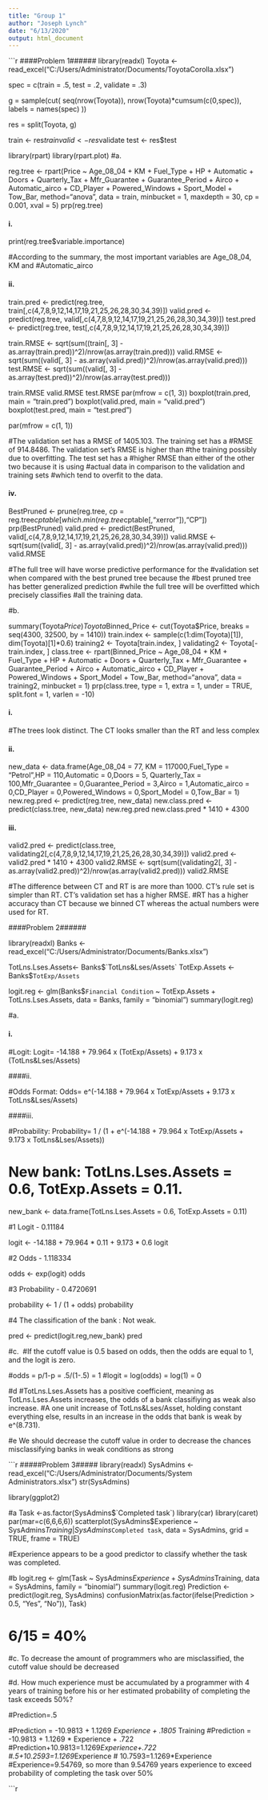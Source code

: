 ---
title: "Group 1"
author: "Joseph Lynch"
date: "6/13/2020"
output: html_document
---

```{r}
####Problem 1######
library(readxl)
Toyota <- read_excel("C:/Users/Administrator/Documents/ToyotaCorolla.xlsx")

spec = c(train = .5, test = .2, validate = .3)

g = sample(cut(
  seq(nrow(Toyota)), 
  nrow(Toyota)*cumsum(c(0,spec)),
  labels = names(spec)
))

res = split(Toyota, g)

train <- res$train
valid <- res$validate
test <- res$test

library(rpart)
library(rpart.plot)
#a.

reg.tree <- rpart(Price ~ Age_08_04 + KM + Fuel_Type + HP + Automatic + Doors + Quarterly_Tax + Mfr_Guarantee + Guarantee_Period + Airco + Automatic_airco + CD_Player + Powered_Windows + Sport_Model + Tow_Bar, 
                  method="anova", data = train,
                  minbucket = 1, maxdepth = 30, cp = 0.001, xval = 5)
prp(reg.tree)

#### i.

print(reg.tree$variable.importance)


#According to the summary, the most important variables are Age_08_04, KM and
#Automatic_airco

#### ii.

train.pred <- predict(reg.tree, train[,c(4,7,8,9,12,14,17,19,21,25,26,28,30,34,39)])
valid.pred <- predict(reg.tree, valid[,c(4,7,8,9,12,14,17,19,21,25,26,28,30,34,39)])
test.pred <- predict(reg.tree, test[,c(4,7,8,9,12,14,17,19,21,25,26,28,30,34,39)])

train.RMSE <- sqrt(sum((train[, 3] - as.array(train.pred))^2)/nrow(as.array(train.pred)))
valid.RMSE <- sqrt(sum((valid[, 3] - as.array(valid.pred))^2)/nrow(as.array(valid.pred)))
test.RMSE <- sqrt(sum((valid[, 3] - as.array(test.pred))^2)/nrow(as.array(test.pred)))

train.RMSE
valid.RMSE
test.RMSE
par(mfrow = c(1, 3))
boxplot(train.pred, main = "train.pred")
boxplot(valid.pred, main = "valid.pred")
boxplot(test.pred, main = "test.pred")

par(mfrow = c(1, 1))


#The validation set has a RMSE of 1405.103. The training set has a #RMSE of 914.8486. The validation set's RMSE is higher than 
#the training possibly due to overfitting. The test set has a #higher RMSE than either of the other two because it is using #actual data in comparison to the validation and training sets #which tend to overfit to the data. 



#### iv.


BestPruned <- prune(reg.tree,
                   cp = reg.tree$cptable[which.min(reg.tree$cptable[,"xerror"]),"CP"])
prp(BestPruned)
valid.pred <- predict(BestPruned, valid[,c(4,7,8,9,12,14,17,19,21,25,26,28,30,34,39)])
valid.RMSE <- sqrt(sum((valid[, 3] - as.array(valid.pred))^2)/nrow(as.array(valid.pred)))
valid.RMSE


#The full tree will have worse predictive performance for the #validation set when compared with the best pruned tree because the #best pruned tree has better generalized prediction
#while the full tree will be overfitted which precisely classifies #all the training data.


#b.

summary(Toyota$Price)
Toyota$Binned_Price <- cut(Toyota$Price, breaks = seq(4300, 32500, by = 1410))
train.index <- sample(c(1:dim(Toyota)[1]), dim(Toyota)[1]*0.6)
training2 <- Toyota[train.index, ]
validating2 <- Toyota[-train.index, ]
class.tree <- rpart(Binned_Price ~ Age_08_04 + KM + Fuel_Type + HP + Automatic + Doors + Quarterly_Tax + Mfr_Guarantee + Guarantee_Period + Airco + Automatic_airco + CD_Player + Powered_Windows + Sport_Model + Tow_Bar, 
                    method="anova", data = training2, minbucket = 1)
prp(class.tree, type = 1, extra = 1, under = TRUE, split.font = 1, varlen = -10)


#### i.

#The trees look distinct.  The CT looks smaller than the RT and less complex


#### ii.

new_data <- data.frame(Age_08_04 = 77, KM = 117000,Fuel_Type = "Petrol",HP = 110,Automatic = 0,Doors = 5, Quarterly_Tax = 100,Mfr_Guarantee = 0,Guarantee_Period = 3,Airco = 1,Automatic_airco = 0,CD_Player = 0,Powered_Windows = 0,Sport_Model = 0,Tow_Bar = 1)
new.reg.pred <- predict(reg.tree, new_data)
new.class.pred <- predict(class.tree, new_data)
new.reg.pred
new.class.pred * 1410 + 4300


#### iii.

valid2.pred <- predict(class.tree, validating2[,c(4,7,8,9,12,14,17,19,21,25,26,28,30,34,39)])
valid2.pred <- valid2.pred * 1410 + 4300
valid2.RMSE <- sqrt(sum((validating2[, 3] - as.array(valid2.pred))^2)/nrow(as.array(valid2.pred)))
valid2.RMSE



#The difference between CT and RT is are more than 1000. CT's rule set is simpler than RT. CT's validation set has a higher RMSE.
#RT has a higher accuracy than CT because we binned CT whereas the actual numbers were used  for RT. 



####Problem 2######


library(readxl)
Banks <- read_excel("C:/Users/Administrator/Documents/Banks.xlsx")

TotLns.Lses.Assets<- Banks$`TotLns&Lses/Assets`
TotExp.Assets <- Banks$`TotExp/Assets`

logit.reg <- glm(Banks$`Financial Condition` ~ TotExp.Assets + TotLns.Lses.Assets, data = Banks, family = "binomial")
summary(logit.reg)


#a.

#### i.

#Logit: Logit= -14.188 + 79.964 x (TotExp/Assets) + 9.173 x (TotLns&Lses/Assets)

####ii.

#Odds Format: Odds= e^(-14.188 + 79.964 x TotExp/Assets + 9.173 x TotLns&Lses/Assets)

####iii.

#Probability: Probability= 1 / (1 + e^(-14.188 + 79.964 x TotExp/Assets + 9.173 x TotLns&Lses/Assets))



# New bank: TotLns.Lses.Assets = 0.6, TotExp.Assets = 0.11.
new_bank <- data.frame(TotLns.Lses.Assets = 0.6, TotExp.Assets = 0.11)


#1 Logit - 0.11184


logit <- -14.188 + 79.964 * 0.11 +  9.173 * 0.6
logit


#2 Odds - 1.118334


odds <- exp(logit)
odds


#3 Probability  - 0.4720691


probability <- 1 / (1 + odds)
probability


#4 The classification of the bank : Not weak.

pred <- predict(logit.reg,new_bank)
pred

#c. 
#If the cutoff value is 0.5 based on odds, then the odds are equal to 1, and the  logit is zero.

#odds = p/1-p = .5/(1-.5) = 1
#logit = log(odds) = log(1) = 0 


#d
#TotLns.Lses.Assets has a positive coefficient, meaning as TotLns.Lses.Assets increases, the odds of a bank classifiying as weak also increase.
#A one unit increase of TotLns&Lses/Asset, holding constant everything else, results in an increase in the odds that bank is weak by e^(8.731).

#e We should decrease the cutoff value in order to decrease the chances misclassifying banks in weak conditions as strong


```{r}

#####Problem 3#####
library(readxl)
SysAdmins <- read_excel("C:/Users/Administrator/Documents/System Administrators.xlsx")
str(SysAdmins)

library(ggplot2)

#a
Task <-as.factor(SysAdmins$`Completed task`)
library(car)
library(caret)
par(mar=c(6,6,6,6))
scatterplot(SysAdmins$Experience ~ SysAdmins$Training | SysAdmins$`Completed task`, data = SysAdmins,  grid = TRUE, frame = TRUE)

#Experience appears to be a good predictor to classify whether the task was completed.


#b
logit.reg <- glm(Task ~ SysAdmins$Experience+SysAdmins$Training, data = SysAdmins, family = "binomial")
summary(logit.reg)
Prediction <- predict(logit.reg, SysAdmins)
confusionMatrix(as.factor(ifelse(Prediction > 0.5, "Yes", "No")), Task)

# 6/15 = 40%

#c. To decrease the amount of programmers who are misclassified, the cutoff value should be decreased

#d. How much experience must be accumulated by a programmer with 4 years of training before his or her estimated probability of completing the task exceeds 50%?

#Prediction=.5

#Prediction = -10.9813 + 1.1269 *Experience + .1805 * Training
#Prediction = -10.9813 + 1.1269 * Experience + .722
#Prediction+10.9813=1.1269*Experience+.722
#.5+10.2593=1.1269*Experience
# 10.7593=1.1269*Experience
#Experience=9.54769, so more than 9.54769 years experience to exceed probability of completing the task over 50%


```{r}
